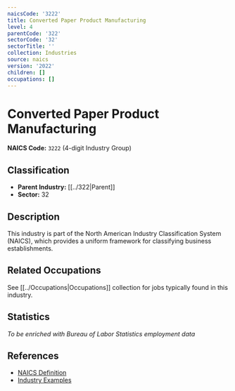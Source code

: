 ```yaml
---
naicsCode: '3222'
title: Converted Paper Product Manufacturing
level: 4
parentCode: '322'
sectorCode: '32'
sectorTitle: ''
collection: Industries
source: naics
version: '2022'
children: []
occupations: []
---
```

# Converted Paper Product Manufacturing

**NAICS Code:** `3222` (4-digit Industry Group)

## Classification

- **Parent Industry:** [[../322|Parent]]
- **Sector:** 32

## Description

This industry is part of the North American Industry Classification System (NAICS), which provides a uniform framework for classifying business establishments.

## Related Occupations

See [[../Occupations|Occupations]] collection for jobs typically found in this industry.

## Statistics

*To be enriched with Bureau of Labor Statistics employment data*

## References

- [NAICS Definition](https://www.census.gov/naics/)
- [Industry Examples](https://www.census.gov/naics/2022NAICS/)

